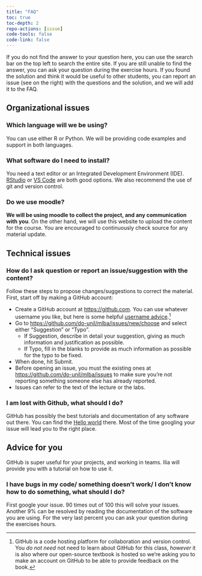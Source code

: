 ```yaml
---
title: "FAQ"
toc: true
toc-depth: 2
repo-actions: [issue]
code-tools: false
code-link: false
---
```


::: callout-tip
If you do not find the answer to your question here, you can use the search bar on the top left to search the entire site. If you are still unable to find the answer, you can ask your question during the exercise hours. If you found the solution and think it would be useful to other students, you can  report an issue (see on the right) with the questions and the solution, and we will add it to the FAQ.
:::

## Organizational issues

### Which language will we be using?

You can use either R or Python. We will be providing code examples and support in both languages. 



### What software do I need to install?

You need a text editor or an Integrated Development Environment (IDE). [RStudio](https://posit.co/downloads/) or [VS Code](https://code.visualstudio.com/) are both good options. We also recommend the use of git and version control.

<!-- For git, please see [here](resources/tutorials/github.qmd) for instructions on how to install it.

You can use any kind of text editor or IDE you like. We recomment using [VS Code](https://code.visualstudio.com/) with the extension corresponding to your language of choice. You can also use [Rstudio](https://rstudio.com/products/rstudio/download/) for R. See [here](resources/tutorials/installing_software.qmd) for instructions on how to install the software and IDEs. -->

### Do we use moodle?

**We will be using moodle to collect the project, and any communication with you**. On the other hand, we will use this website to upload the content for the course. You are encouraged to continuously check source for any material update.


## Technical issues

### How do I ask question or report an issue/suggestion with the content?
Follow these steps to propose changes/suggestions to correct the material. First, start off by making a GitHub account:

-   Create a GitHub account at [https://github.com](https://github.com/). You can use whatever username you like, but here is some helpful [username advice](https://happygitwithr.com/github-acct#username-advice).[^1]
-   Go to <https://github.com/do-unil/mlba/issues/new/choose> and select either "Suggestion" or "Typo".
    -   If Suggestion, describe in detail your suggestion, giving as much information and justification as possible.
    -   If Typo, fill in the blanks to provide as much information as possible for the typo to be fixed.
-   When done, hit Submit.
<!-- -   Later in the course you will be asked to fill out a form where you let us know if you've opened any feedback issues in the GitHub repo. I'll confirm your answers by referring back to the issues you opened, and you'll have the opportunity to earn 2 extra points (out of 100) on each of your exams for opening "useful" issues. "Useful" can be based on the number of issues (quantity) or the depth of your feedback (quality). -->
-   Before opening an issue, you must the existing ones at <https://github.com/do-unil/mlba/issues> to make sure you're not reporting something someone else has already reported.
-   Issues can refer to the text of the lecture or the labs.

[^1]: GitHub is a code hosting platform for collaboration and version control. You *do not need* not need to learn about GitHub for this class, *however* it is also where our open-source textbook is hosted so we're asking you to make an account on GitHub to be able to provide feedback on the book.


### I am lost with Github, what should I do?

GitHub has possibly the best tutorials and documentation of any software out there. You can find the [Hello world](https://docs.github.com/en/get-started/quickstart/hello-world) there. Most of the time googling your issue will lead you to the right place.

:::{.callout-note}
## Advice for you
GitHub is super useful for your projects, and working in teams. Ilia will provide you with a tutorial on how to use it.
:::

### I have bugs in my code/ something doesn't work/ I don't know how to do something, what should I do?

First google your issue. 90 times out of 100 this will solve your issues. Another 9% can be resolved by reading the documentation of 
the software you are using. For the very last percent you can ask your question during the exercises hours. 

